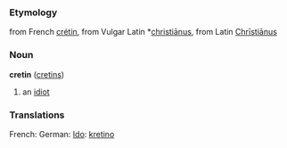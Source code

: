 ===Etymology===
from French [[crétin]], from Vulgar Latin *[[christianus|christiānus]], from Latin [[Christianus|Chrīstiānus]] <!-- what an interesting etymology -->
===Noun===
'''cretin''' ([[cretins]])

#an [[idiot]]

===Translations===
French:
German:
[[Ido]]: [[kretino]]